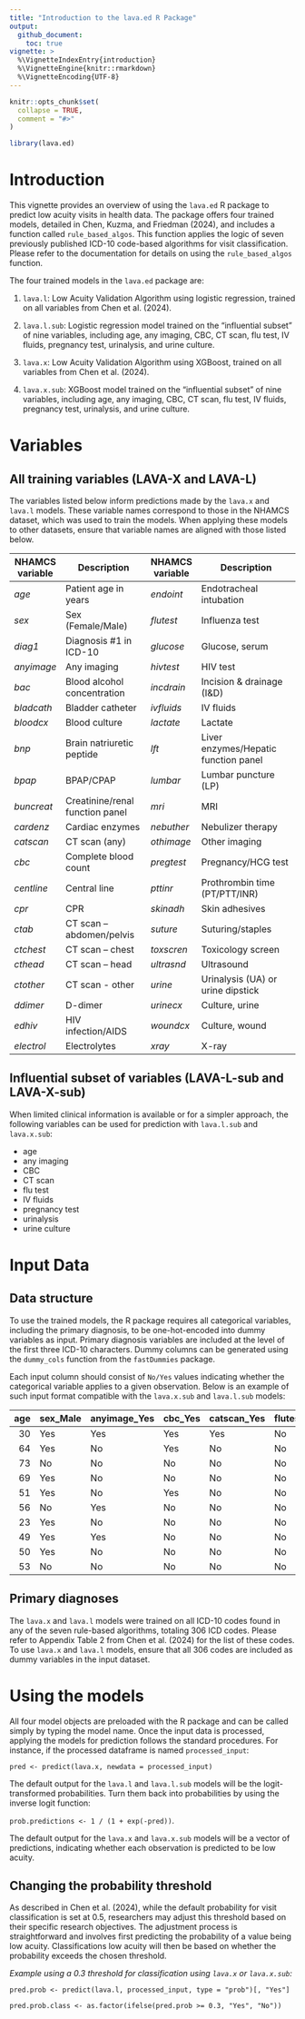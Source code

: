 ```yaml
---
title: "Introduction to the lava.ed R Package"
output: 
  github_document:
    toc: true
vignette: >
  %\VignetteIndexEntry{introduction}
  %\VignetteEngine{knitr::rmarkdown}
  %\VignetteEncoding{UTF-8}
---
```


```r
knitr::opts_chunk$set(
  collapse = TRUE,
  comment = "#>"
)
```

```r
library(lava.ed)
```

# Introduction
This vignette provides an overview of using the `lava.ed` R package to predict low acuity visits in health data. The package offers four trained models, detailed in Chen, Kuzma, and Friedman (2024), and includes a function called `rule_based_algos`. This function applies the logic of seven previously published ICD-10 code-based algorithms for visit classification. Please refer to the documentation for details on using the `rule_based_algos` function.

The four trained models in the `lava.ed` package are:

1. `lava.l`: Low Acuity Validation Algorithm using logistic regression, trained on all variables from Chen et al. (2024). 
2. `lava.l.sub`: Logistic regression model trained on the "influential subset" of nine variables, including age, any imaging, CBC, CT scan, flu test, IV fluids, pregnancy test, urinalysis, and urine culture.

3. `lava.x`: Low Acuity Validation Algorithm using XGBoost, trained on all variables from Chen et al. (2024). 
4. `lava.x.sub`: XGBoost model trained on the "influential subset" of nine variables, including age, any imaging, CBC, CT scan, flu test, IV fluids, pregnancy test, urinalysis, and urine culture.


# Variables

## All training variables (LAVA-X and LAVA-L)
The variables listed below inform predictions made by the `lava.x` and `lava.l` models. These variable names correspond to those in the NHAMCS dataset, which was used to train the models. When applying these models to other datasets, ensure that variable names are aligned with those listed below.

| NHAMCS variable | Description                     | NHAMCS variable | Description                          |
| --------------- | ------------------------------- | --------------- | ------------------------------------ |
| _age_           | Patient age in years            | _endoint_       | Endotracheal intubation              |
| _sex_           | Sex (Female/Male)               | _flutest_       | Influenza test                       |
| _diag1_         | Diagnosis #1 in ICD-10          | _glucose_       | Glucose, serum                       |
| _anyimage_      | Any imaging                     | _hivtest_       | HIV test                             |
| _bac_           | Blood alcohol concentration     | _incdrain_      | Incision & drainage (I&D)            |
| _bladcath_      | Bladder catheter                | _ivfluids_      | IV fluids                            |
| _bloodcx_       | Blood culture                   | _lactate_       | Lactate                              |
| _bnp_           | Brain natriuretic peptide       | _lft_           | Liver enzymes/Hepatic function panel |
| _bpap_          | BPAP/CPAP                       | _lumbar_        | Lumbar puncture (LP)                 |
| _buncreat_      | Creatinine/renal function panel | _mri_           | MRI                                  |
| _cardenz_       | Cardiac enzymes                 | _nebuther_      | Nebulizer therapy                    |
| _catscan_       | CT scan (any)                   | _othimage_      | Other imaging                        |
| _cbc_           | Complete blood count            | _pregtest_      | Pregnancy/HCG test                   |
| _centline_      | Central line                    | _pttinr_        | Prothrombin time (PT/PTT/INR)        |
| _cpr_           | CPR                             | _skinadh_       | Skin adhesives                       |
| _ctab_          | CT scan – abdomen/pelvis        | _suture_        | Suturing/staples                     |
| _ctchest_       | CT scan – chest                 | _toxscren_      | Toxicology screen                    |
| _cthead_        | CT scan – head                  | _ultrasnd_      | Ultrasound                           |
| _ctother_       | CT scan - other                 | _urine_         | Urinalysis (UA) or urine dipstick    |
| _ddimer_        | D-dimer                         | _urinecx_       | Culture, urine                       |
| _edhiv_         | HIV infection/AIDS              | _woundcx_       | Culture, wound                       |
| _electrol_      | Electrolytes                    | _xray_          | X-ray                                |

## Influential subset of variables (LAVA-L-sub and LAVA-X-sub)
When limited clinical information is available or for a simpler approach, the following variables can be used for prediction with `lava.l.sub` and `lava.x.sub`:

* age
* any imaging
* CBC
* CT scan
* flu test
* IV fluids
* pregnancy test
* urinalysis
* urine culture 


# Input Data

## Data structure
To use the trained models, the R package requires all categorical variables, including the primary diagnosis, to be one-hot-encoded into dummy variables as input. Primary diagnosis variables are included at the level of the first three ICD-10 characters. Dummy columns can be generated using the `dummy_cols` function from the `fastDummies` package.

Each input column should consist of `No/Yes` values indicating whether the categorical variable applies to a given observation. Below is an example of such input format compatible with the `lava.x.sub` and `lava.l.sub` models:

| age|sex_Male |anyimage_Yes |cbc_Yes |catscan_Yes |flutest_Yes |ivfluids_Yes |pregtest_Yes |urine_Yes |urinecx_Yes |
|---:|:--------|:------------|:-------|:-----------|:-----------|:------------|:------------|:---------|:-----------|
|  30|Yes      |Yes          |Yes     |Yes         |No          |Yes          |No           |No        |No          |
|  64|Yes      |No           |Yes     |No          |No          |No           |No           |Yes       |No          |
|  73|No       |No           |No      |No          |No          |No           |No           |No        |No          |
|  69|Yes      |No           |No      |No          |No          |No           |No           |No        |No          |
|  51|Yes      |No           |Yes     |No          |No          |Yes          |No           |No        |No          |
|  56|No       |Yes          |No      |No          |No          |No           |No           |No        |No          |
|  23|Yes      |No           |No      |No          |No          |No           |No           |No        |No          |
|  49|Yes      |Yes          |No      |No          |No          |No           |No           |No        |No          |
|  50|Yes      |No           |No      |No          |No          |No           |No           |No        |No          |
|  53|No       |No           |No      |No          |No          |No           |No           |No        |No          |

## Primary diagnoses
The `lava.x` and `lava.l` models were trained on all ICD-10 codes found in any of the seven rule-based algorithms, totaling 306 ICD codes. Please refer to Appendix Table 2 from Chen et al. (2024) for the list of these codes. To use `lava.x` and `lava.l` models, ensure that all 306 codes are included as dummy variables in the input dataset. 


# Using the models
All four model objects are preloaded with the R package and can be called simply by typing the model name. Once the input data is processed, applying the models for prediction follows the standard procedures. For instance, if the processed dataframe is named `processed_input`:

`pred <- predict(lava.x, newdata = processed_input)`

The default output for the `lava.l` and `lava.l.sub` models will be the logit-transformed probabilities. Turn them back into probabilities by using the inverse logit function:

`prob.predictions <- 1 / (1 + exp(-pred))`.

The default output for the `lava.x` and `lava.x.sub` models will be a vector of predictions, indicating whether each observation is predicted to be low acuity.


## Changing the probability threshold
As described in Chen et al. (2024), while the default probability for visit classification is set at 0.5, researchers may adjust this threshold based on their specific research objectives. The adjustment process is straightforward and involves first predicting the probability of a value being low acuity. Classifications low acuity will then be based on whether the probability exceeds the chosen threshold.

*Example using a 0.3 threshold for classification using `lava.x` or `lava.x.sub`:*

`pred.prob <- predict(lava.l, processed_input, type = "prob")[, "Yes"]`

`pred.prob.class <- as.factor(ifelse(pred.prob >= 0.3, "Yes", "No"))`
